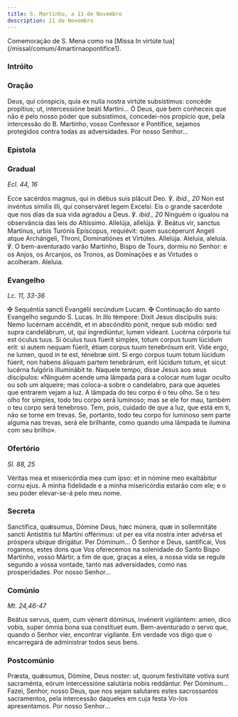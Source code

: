 ```yaml
---
title: S. Martinho, a 11 de Novembro
description: 11 de Novembro
---
```



<aside>
  Comemoração de S. Mena como na [Missa In virtúte
  tua](/missal/comum/4martirnaopontifice1).
</aside>

### Intróito

<LinkCard
  href="/missal/comum/2martirpontificeforapascal#intróito"
  title="Mártir Pontífice - Missa Státuit ei Dóminus"
/>

### Oração

<div class="side-by-side not-content">
  <span>
    Deus, qui cónspicis, quia ex nulla nostra virtúte subsístimus: concéde
    propítius; ut, intercessióne beáti Martíni...
  </span>
  <span>
    Ó Deus, que bem conheceis que não é pelo nosso poder que subsistimos,
    concedei-nos propício que, pela intercessão do B. Martinho, vosso Confessor
    e Pontífice, sejamos protegidos contra todas as adversidades. Por nosso
    Senhor...
  </span>
</div>

### Epístola

<LinkCard
  href="/missal/comum/11confessorespontifices1#epístola"
  title="Confessores Pontífices - Missa Státuit ei Dóminus"
/>

### Gradual

<em>Ecl. 44, 16</em>

<div class="side-by-side not-content">
  <span>
    Ecce sacérdos magnus, qui in diébus suis plácuit Deo. ℣. <em>ibid., 20</em>
    Non est invéntus símilis illi, qui conserváret legem Excelsi.
  </span>
  <span>
    Eis o grande sacerdote que nos dias da sua vida agradou a Deus. ℣.
    <em>ibid., 20</em> Ninguém o igualou na observância das leis do Altíssimo.
  </span>
  <span>
    Allelúja, allelúja. ℣. Beátus vir, sanctus Martínus, urbis Turónis
    Epíscopus, requiévit: quem suscéperunt Angeli atque Archángeli, Throni,
    Dominatiónes et Virtútes. Allelúja.
  </span>
  <span>
    Aleluia, aleluia. ℣. O bem-aventurado varão Martinho, Bispo de Tours, dormiu
    no Senhor: e os Anjos, os Arcanjos, os Tronos, as Dominações e as Virtudes o
    acolheram. Aleluia.
  </span>
</div>

### Evangelho

<em>Lc. 11, 33-36</em>

<div class="side-by-side not-content">
  <span>
    <span class="cross text-red-500">✠</span> Sequéntia sancti Evangélii
    secúndum Lucam.
  </span>
  <span>
    <span class="cross text-red-500">✠</span> Continuação do santo Evangelho
    segundo S. Lucas.
  </span>
  <span>
    In illo témpore: Dixit Jesus discípulis suis: Nemo lucérnam accéndit, et in
    abscóndito ponit, neque sub módio: sed supra candelábrum, ut, qui
    ingrediúntur, lumen vídeant. Lucérna córporis tui est óculus tuus. Si óculus
    tuus fúerit simplex, totum corpus tuum lúcidum erit: si autem nequam fúerit,
    étiam corpus tuum tenebrósum erit. Vide ergo, ne lumen, quod in te est,
    ténebræ sint. Si ergo corpus tuum totum lúcidum fúerit, non habens áliquam
    partem tenebrárum, erit lúcidum totum, et sicut lucérna fulgóris illuminábit
    te.
  </span>
  <span>
    Naquele tempo, disse Jesus aos seus discípulos: «Ninguém acende uma lâmpada
    para a colocar num lugar oculto ou sob um alqueire; mas coloca-a sobre o
    candelabro, para que aqueles que entrarem vejam a luz. A lâmpada do teu
    corpo é o teu olho. Se o teu olho for simples, todo teu corpo será luminoso;
    mas se ele for mau, também o teu corpo será tenebroso. Tem, pois, cuidado de
    que a luz, que está em ti, não se torne em trevas. Se, portanto, todo teu
    corpo for luminoso sem parte alguma nas trevas, será ele brilhante, como
    quando uma lâmpada te ilumina com seu brilho».
  </span>
</div>

### Ofertório

<em>Sl. 88, 25</em>

<div class="side-by-side not-content">
  <span>
    Véritas mea et misericórdia mea cum ipso: et in nómine meo exaltábitur cornu
    ejus.
  </span>
  <span>
    A minha fidelidade e a minha misericórdia estarão com ele; e o seu poder
    elevar-se-á pelo meu nome.
  </span>
</div>

### Secreta

<div class="side-by-side not-content">
  <span>
    Sanctífica, quǽsumus, Dómine Deus, hæc múnera, quæ in sollemnitáte sancti
    Antístitis tui Martíni offérimus: ut per ea vita nostra inter advérsa et
    próspera ubíque dirigátur. Per Dóminum...
  </span>
  <span>
    Ó Senhor e Deus, santificai, Vos rogamos, estes dons que Vos oferecemos na
    solenidade do Santo Bispo Martinho, vosso Mártir, a fim de que, graças a
    eles, a nossa vida se regule segundo a vossa vontade, tanto nas
    adversidades, como nas prosperidades. Por nosso Senhor...
  </span>
</div>

### Comúnio

<em>Mt. 24,46-47</em>

<div class="side-by-side not-content">
  <span>
    Beátus servus, quem, cum vénerit dóminus, invénerit vigilántem: amen, dico
    vobis, super ómnia bona sua constítuet eum.
  </span>
  <span>
    Bem-aventurado o servo que, quando o Senhor vier, encontrar vigilante. Em
    verdade vos digo que o encarregará de administrar todos seus bens.
  </span>
</div>

### Postcomúnio

<div class="side-by-side not-content">
  <span>
    Præsta, quǽsumus, Dómine, Deus noster: ut, quorum festivitáte votíva sunt
    sacraménta, eórum intercessióne salutária nobis reddántur. Per Dóminum...
  </span>
  <span>
    Fazei, Senhor, nosso Deus, que nos sejam salutares estes sacrossantos
    sacramentos, pela intercessão daqueles em cuja festa Vo-los apresentamos.
    Por nosso Senhor...
  </span>
</div>
